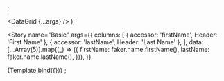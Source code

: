 
<Meta title="Table Sections" component={DataGrid} />;

  <DataGrid {...args} />
);

<Story
  name="Basic"
  args={{
    columns: [
      { accessor: 'firstName', Header: 'First Name' },
      { accessor: 'lastName', Header: 'Last Name' },
    ],
    data: [...Array(5)].map((_) => ({
      firstName: faker.name.firstName(),
      lastName: faker.name.lastName(),
    })),
  }}
>
  {Template.bind({})}
</Story>;
